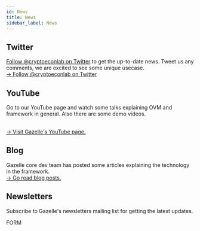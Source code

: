 ```yaml
---
id: News
title: News
sidebar_label: News
---
```




## Twitter

<p>
  <a href="https://twitter.com/cryptoeconlab" target="_blank">Follow @cryptoeconlab on Twitter</a> to get the up-to-date news. Tweet us any comments, we are excited to see some unique usecase.
  <br/>
  <a href="https://twitter.com/cryptoeconlab" target="_blank">-> Follow @cryptoeconlab on Twitter</a>
</p>

## YouTube

Go to our YouTube page and watch some talks explaining OVM and framework in general. Also there are some demo videos.

<YouTube youtubeId="St1-YmucrTM" />

<br/>
<a href="https://www.youtube.com/channel/UCp1w3jQNBDD2Pz4kool36Pw" target="_blank">-> Visit Gazelle's YouTube page.</a>

## Blog

<p>
  Gazelle core dev team has posted some articles explaining the technology in the framework.
  <br/>
  <a href="https://medium.com/cryptoeconomics-lab" target="_blank">-> Go read blog posts.</a>
</p>

## Newsletters

Subscribe to Gazelle's newsletters mailing list for getting the latest updates.

FORM

<!-- TODO: form -->
